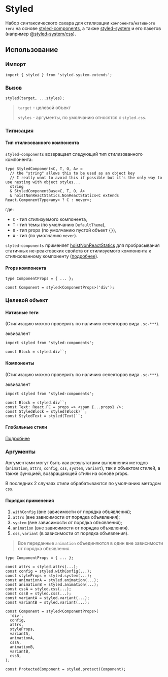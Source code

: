 
<Meta title='Utils / styled / about' />

# Styled

Набор синтаксического сахара для стилизации `компонента`/`нативного тега`
на основе [styled-components](https://styled-components.com/),
а также [styled-system](https://styled-system.com/) и его пакетов
(например [@styled-system/css](https://github.com/styled-system/styled-system/tree/master/packages/css)).

## Использование

### Импорт

```
import { styled } from 'styled-system-extends';
```

### Вызов

```
styled(target, ...styles);
```

> `target` - целевой объект
>
> `styles` - аргументы, по умолчанию относятся к `styled.css`.

### Типизация

#### Тип стилизованного компонента

`styled-components` возвращает следующий тип стилизованного компонента:

```tsx
type StyledComponent<C, T, O, A> =
  // the "string" allows this to be used as an object key
  // I really want to avoid this if possible but it's the only way to use nesting with object styles...
  string
  & StyledComponentBase<C, T, O, A>
  & hoistNonReactStatics.NonReactStatics<C extends React.ComponentType<any> ? C : never>;
```

где:

- `C` - тип стилизуемого компонента,
- `T` - тип темы (по умолчанию `DefaultTheme`),
- `O` - тип props (по умолчанию пустой объект `{}`),
- `A` - тип (по умолчанию `never`).

`styled-components` применяет [hoistNonReactStatics](https://www.npmjs.com/package/hoist-non-react-statics)
для пробрасывания статичных не-реактовских свойств от стилизуемого компонента к стилизованному компоненту
([подробнее](https://reactjs.org/docs/higher-order-components.html#static-methods-must-be-copied-over)).

#### Props компонента

```tsx
type ComponentProps = { ... };

const Component = styled<ComponentProps>('div');
```

### Целевой объект

#### Нативные теги

(Стилизацию можно проверить по наличию селекторов вида `.sc-***`).

<Canvas className='canvas'>
  <Story id='utils-styled-about--native' />
</Canvas>

эквивалент

```tsx
import styled from 'styled-components';

const Block = styled.div``;
```

#### Компоненты

(Стилизацию можно проверить по наличию селекторов вида `.sc-***`).

<Canvas className='canvas'>
  <Story id='utils-styled-about--component' />
</Canvas>

эквивалент

```tsx
import styled from 'styled-components';

const Block = styled.div``;
const Text: React.FC = props => <span {...props} />;
const StyledBlock = styled(Block)``;
const StyledText = styled(Text)``;
```

#### Глобальные стили

[Подробнее](/docs/utils-styled-global--example)

### Аргументы

Аргументами могут быть как результатами выполнения методов (`animation`, `attrs`, `config`, `css`, `system`, `variant`),
так и объектом стилей, а также функцией, возвращающей стили на основе props.

В последних 2 случаях стили обрабатываются по умолчанию методом `css`.

#### Порядок применения

1. `withConfig` (вне зависимости от порядка объявления);
2. `attrs` (вне зависимости от порядка объявления);
3. `system` (вне зависимости от порядка объявления);
4. `animation` (вне зависимости от порядка объявления).
5. `css`, `variant` (в зависимости от порядка объявления).

> Все переданные `animation` объединяются в один вне зависимости от порядка объявления.

```tsx
type ComponentProps = { ... };

const attrs = styled.attrs(...);
const config = styled.withConfig(...);
const styleProps = styled.system(...);
const animationA = styled.animation(...);
const animationB = styled.animation(...);
const cssA = styled.css(...);
const cssB = styled.css(...);
const variantA = styled.variant(...);
const variantB = styled.variant(...);

const Component = styled<ComponentProps>(
  'div',
  config,
  attrs,
  styleProps,
  variantA,
  animationA,
  cssA,
  animationB,
  variantB,
  cssB,
);

const ProtectedComponent = styled.protect(Component);
```
